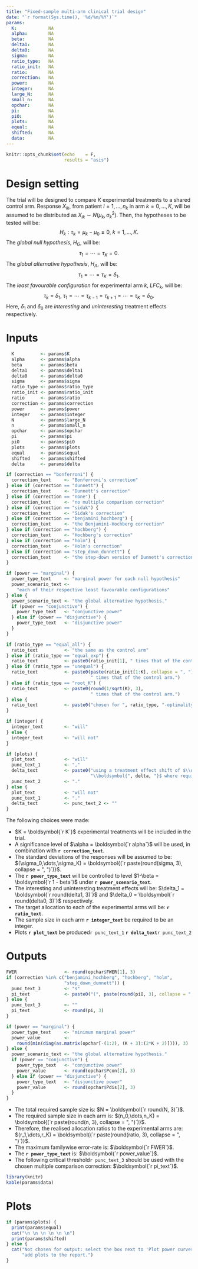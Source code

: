 ```yaml
---
title: "Fixed-sample multi-arm clinical trial design"
date: "`r format(Sys.time(), '%d/%m/%Y')`"
params:
  K:            NA
  alpha:        NA
  beta:         NA
  delta1:       NA
  delta0:       NA
  sigma:        NA
  ratio_type:   NA
  ratio_init:   NA
  ratio:        NA
  correction:   NA
  power:        NA
  integer:      NA
  large_N:      NA
  small_n:      NA
  opchar:       NA
  pi:           NA
  piO:          NA
  plots:        NA
  equal:        NA
  shifted:      NA
  data:         NA
---
```


```r
knitr::opts_chunk$set(echo    = F,
                      results = "asis")
```

# Design setting

The trial will be designed to compare $K$ experimental treatments to a shared
control arm. Response $X_{ik}$, from patient $i=1,\dots,n_k$ in arm
$k=0,\dots,K$, will be assumed to be distributed as
$X_{ik} \sim N(\mu_k,\sigma_k^2)$. Then, the hypotheses to be tested will be:
$$ H_k : \tau_k = \mu_k - \mu_0 \le 0,\ k=1,\dots,K.$$
The *global null hypothesis*, $H_G$, will be:
$$ \tau_1 = \cdots = \tau_K = 0. $$
The *global alternative hypothesis*, $H_A$, will be:
$$ \tau_1 = \cdots = \tau_K = \delta_1. $$
The *least favourable configuration* for experimental arm $k$, $LFC_k$, will be:
$$ \tau_k = \delta_1,\ \tau_1 = \cdots = \tau_{k-1} = \tau_{k+1} = \cdots = \tau_K = \delta_0. $$
Here, $\delta_1$ and $\delta_0$ are *interesting* and *uninteresting* treatment
effects respectively.

# Inputs

```r
  K          <- params$K
  alpha      <- params$alpha
  beta       <- params$beta
  delta1     <- params$delta1
  delta0     <- params$delta0
  sigma      <- params$sigma
  ratio_type <- params$ratio_type
  ratio_init <- params$ratio_init
  ratio      <- params$ratio
  correction <- params$correction
  power      <- params$power
  integer    <- params$integer
  N          <- params$large_N
  n          <- params$small_n
  opchar     <- params$opchar
  pi         <- params$pi
  piO        <- params$piO
  plots      <- params$plots
  equal      <- params$equal
  shifted    <- params$shifted
  delta      <- params$delta
```
  
```r
if (correction == "bonferroni") {
  correction_text     <- "Bonferroni's correction"
} else if (correction == "dunnett") {
  correction_text     <- "Dunnett's correction"
} else if (correction == "none") {
  correction_text     <- "no multiple comparison correction"
} else if (correction == "sidak") {
  correction_text     <- "Sidak's correction"
} else if (correction == "benjamini_hochberg") {
  correction_text     <- "the Benjamini-Hochberg correction"
} else if (correction == "hochberg") {
  correction_text     <- "Hochberg's correction"
} else if (correction == "holm") {
  correction_text     <- "Holm's correction"
} else if (correction == "step_down_dunnett") {
  correction_text     <- "the step-down version of Dunnett's correction"
}

if (power == "marginal") {
  power_type_text     <- "marginal power for each null hypothesis"
  power_scenario_text <-
    "each of their respective least favourable configurations"
} else {
  power_scenario_text <- "the global alternative hypothesis."
  if (power == "conjunctive") {
    power_type_text   <- "conjunctive power"
  } else if (power == "disjunctive") {
    power_type_text   <- "disjunctive power"
  }
}

if (ratio_type == "equal_all") {
  ratio_text          <- "the same as the control arm"
} else if (ratio_type == "equal_exp") {
  ratio_text          <- paste0(ratio_init[1], " times that of the control arm")
} else if (ratio_type == "unequal") {
  ratio_text          <- paste0(paste(ratio_init[1:K], collapse = ", "),
                                " times that of the control arm.")
} else if (ratio_type == "root_K") {
  ratio_text          <- paste0(round(1/sqrt(K), 3),
                                " times that of the control arm.")
} else {
  ratio_text          <- paste0("chosen for ", ratio_type, "-optimality")
}

if (integer) {
  integer_text        <- "will"
} else {
  integer_text        <- "will not"
}

if (plots) {
  plot_text           <- "will"
  punc_text_1         <- ","
  delta_text          <- paste0("using a treatment effect shift of $\\delta =",
                                "\\boldsymbol{", delta, "}$ where required")
  punc_text_2         <- "."
} else {
  plot_text           <- "will not"
  punc_text_1         <- "."
  delta_text          <- punc_text_2 <- ""
}
```

The following choices were made:

- $K = \boldsymbol{`r K`}$ experimental treatments will be included in the
trial.
- A significance level of $\alpha = \boldsymbol{`r alpha`}$ will be used, in
combination with __`r correction_text`__.
- The standard deviations of the responses will be assumed to be: $(\sigma_0,\dots,\sigma_K) = \boldsymbol{(`r paste(round(sigma, 3), collapse = ", ")`)}$.
- The __`r power_type_text`__ will be controlled to level
$1-\beta = \boldsymbol{`r 1 - beta`}$ under __`r power_scenario_text`__.
- The interesting and uninteresting treatment effects will be:
$\delta_1 = \boldsymbol{`r round(delta1, 3)`}$ and
$\delta_0 = \boldsymbol{`r round(delta0, 3)`}$ respectively.
- The target allocation to each of the experimental arms will be:
__`r ratio_text`__.
- The sample size in each arm __`r integer_text`__ be required to be an integer.
- Plots __`r plot_text`__ be produced`r punc_text_1` __`r delta_text`__`r punc_text_2`

# Outputs

```r
FWER                  <- round(opchar$FWER[1], 3)
if (correction %in% c("benjamini_hochberg", "hochberg", "holm",
                      "step_down_dunnett")) {
  punc_text_3         <- "s"
  pi_text             <- paste0("(", paste(round(piO, 3), collapse = ", "), ")")
} else {
  punc_text_3         <- ""
  pi_text             <- round(pi, 3)
}

if (power == "marginal") {
  power_type_text     <- "minimum marginal power"
  power_value         <-
    round(min(diag(as.matrix(opchar[-(1:2), (K + 3):(2*K + 2)]))), 3)
} else {
  power_scenario_text <- "the global alternative hypothesis."
  if (power == "conjunctive") {
    power_type_text   <- "conjunctive power"
    power_value       <- round(opchar$Pcon[2], 3)
  } else if (power == "disjunctive") {
    power_type_text   <- "disjunctive power"
    power_value       <- round(opchar$Pdis[2], 3)
  }
}
```

- The total required sample size is: $N = \boldsymbol{`r round(N, 3)`}$.
- The required sample size in each arm is: $(n_0,\dots,n_K) = \boldsymbol{(`r paste(round(n, 3), collapse = ", ")`)}$.
- Therefore, the realised allocation ratios to the experimental arms are:
$(r_1,\dots,r_K) = \boldsymbol{(`r paste(round(ratio, 3), collapse = ", ")`)}$.
- The maximum familywise error-rate is: $\boldsymbol{`r FWER`}$.
- The __`r power_type_text`__ is: $\boldsymbol{`r power_value`}$.
- The following critical threshold`r punc_text_3` should be used with the chosen
multiple comparison correction: $\boldsymbol{`r pi_text`}$.

```r
library(knitr)
kable(params$data)
```

# Plots

```r
if (params$plots) {
  print(params$equal)
  cat("\n \n \n \n \n \n")
  print(params$shifted)
} else {
  cat("Not chosen for output: select the box next to 'Plot power curves' to",
      "add plots to the report.")
}
```
